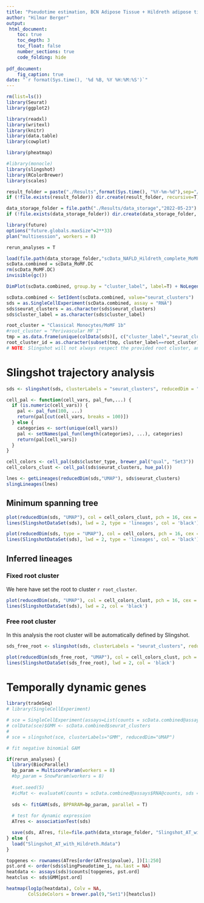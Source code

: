 ```yaml
---
title: "Pseudotime estimation, BCN Adipose Tissue + Hildreth adipose tissue cells - myeloid clusters only"
author: "Hilmar Berger"
output: 
 html_document:
    toc: true
    toc_depth: 3
    toc_float: false
    number_sections: true
    code_folding: hide
    
pdf_document:
    fig_caption: true
date: "`r format(Sys.time(), '%d %B, %Y %H:%M:%S')`"
---
```



```r
rm(list=ls())
library(Seurat)
library(ggplot2)

library(readxl)
library(writexl)
library(knitr)
library(data.table)
library(cowplot)

library(pheatmap)

#library(monocle)
library(slingshot)
library(RColorBrewer)
library(scales)

result_folder = paste("./Results",format(Sys.time(), "%Y-%m-%d"),sep="/")
if (!file.exists(result_folder)) dir.create(result_folder, recursive=T)

data_storage_folder = file.path("./Results/data_storage","2022-05-23")
if (!file.exists(data_storage_folder)) dir.create(data_storage_folder, recursive=T)

library(future)
options("future.globals.maxSize"=2**33)
plan("multisession", workers = 8)

rerun_analyses = T
```

```r
load(file.path(data_storage_folder,"scData_NAFLD_Hildreth_complete_MoMF.DC.cluster_annotated.RData"))
scData.combined = scData_MoMF.DC
rm(scData_MoMF.DC)
invisible(gc())
```

```r
DimPlot(scData.combined, group.by = "cluster_label", label=T) + NoLegend()
```


```r
scData.combined <- SetIdent(scData.combined, value="seurat_clusters")
sds = as.SingleCellExperiment(scData.combined, assay = "RNA")
sds$seurat_clusters = as.character(sds$seurat_clusters)
sds$cluster_label = as.character(sds$cluster_label)

```

```r
root_cluster = "Classical Monocytes/MoMF 1b"
#root_cluster = "Perivascular MF 1"
tmp = as.data.frame(unique(colData(sds)[, c("cluster_label","seurat_clusters")]))
root_cluster_id = as.character(subset(tmp, cluster_label==root_cluster)$seurat_clusters)
# NOTE: Slingshot will not always respect the provided root cluster, and sometimes will choose a root cluster on its own without warning
```

# Slingshot trajectory analysis


```r
sds <- slingshot(sds, clusterLabels = "seurat_clusters", reducedDim = "UMAP", start.clus = root_cluster_id, stretch = 0)
```


```r
cell_pal <- function(cell_vars, pal_fun,...) {
  if (is.numeric(cell_vars)) {
    pal <- pal_fun(100, ...)
    return(pal[cut(cell_vars, breaks = 100)])
  } else {
    categories <- sort(unique(cell_vars))
    pal <- setNames(pal_fun(length(categories), ...), categories)
    return(pal[cell_vars])
  }
}
```

```r
cell_colors <- cell_pal(sds$cluster_type, brewer_pal("qual", "Set3"))
cell_colors_clust <- cell_pal(sds$seurat_clusters, hue_pal())
```

```r
lnes <- getLineages(reducedDim(sds,"UMAP"), sds$seurat_clusters)
slingLineages(lnes)

```


## Minimum spanning tree

```r
plot(reducedDim(sds, "UMAP"), col = cell_colors_clust, pch = 16, cex = 0.5)
lines(SlingshotDataSet(sds), lwd = 2, type = 'lineages', col = 'black')
```


```r
plot(reducedDim(sds, type = "UMAP"), col = cell_colors, pch = 16, cex = 0.5)
lines(SlingshotDataSet(sds), lwd = 2, type = 'lineages', col = 'black')
```



## Inferred lineages

### Fixed root cluster

We here have set the root to cluster `r root_cluster`. 

```r
plot(reducedDim(sds, "UMAP"), col = cell_colors_clust, pch = 16, cex = 0.5)
lines(SlingshotDataSet(sds), lwd = 2, col = 'black')
```


### Free root cluster

In this analysis the root cluster will be automatically defined by Slingshot. 

```r
sds_free_root <- slingshot(sds, clusterLabels = "seurat_clusters", reducedDim = "UMAP", stretch = 0, extend="n")
```

```r
plot(reducedDim(sds_free_root, "UMAP"), col = cell_colors_clust, pch = 16, cex = 0.5)
lines(SlingshotDataSet(sds_free_root), lwd = 2, col = 'black')
```



# Temporally dynamic genes

```r
library(tradeSeq)
# library(SingleCellExperiment)

# sce = SingleCellExperiment(assays=List(counts = scData.combined@assays$RNA@counts, norm=scData.combined@assays$RNA@data), reducedDims = List(UMAP=Embeddings(scData.combined,"umap")))
# colData(sce)$GMM <- scData.combined$seurat_clusters
#
# sce = slingshot(sce, clusterLabels="GMM", reducedDim="UMAP")

# fit negative binomial GAM

if(rerun_analyses) {
  library(BiocParallel)
  bp_param = MulticoreParam(workers = 8)
  #bp_param = SnowParam(workers = 8)
  
  #set.seed(5)
  #icMat <- evaluateK(counts = scData.combined@assays$RNA@counts, sds = PseudotimeOrdering(sds), k = 3:10, nGenes=200, verbose=T)
  
  sds <- fitGAM(sds, BPPARAM=bp_param, parallel = T)
  
  # test for dynamic expression
  ATres <- associationTest(sds)

  save(sds, ATres, file=file.path(data_storage_folder, "Slingshot_AT_with_Hildreth.Rdata") )  
} else {
  load("Slingshot_AT_with_Hildreth.Rdata")   
}
```

```r
topgenes <- rownames(ATres[order(ATres$pvalue), ])[1:250]
pst.ord <- order(sds$slingPseudotime_1, na.last = NA)
heatdata <- assays(sds)$counts[topgenes, pst.ord]
heatclus <- sds$GMM[pst.ord]

heatmap(log1p(heatdata), Colv = NA,
        ColSideColors = brewer.pal(9,"Set1")[heatclus])
```

